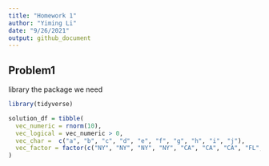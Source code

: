 ```yaml
---
title: "Homework 1"
author: "Yiming Li"
date: "9/26/2021"
output: github_document
---
```


## Problem1 
library the package we need 
```r
library(tidyverse)
```


```r
solution_df = tibble(
  vec_numeric = rnorm(10),
  vec_logical = vec_numeric > 0, 
  vec_char =  c("a", "b", "c", "d", "e", "f", "g", "h", "i", "j"),
  vec_factor = factor(c("NY", "NY", "NY", "NY", "CA", "CA", "CA", "FL", "FL", "FL"))
)
```

